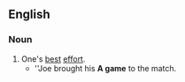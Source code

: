 ==English==
===Noun===
{{en-noun|sg=[[A]] [[game]]}}
# One's [[best]] [[effort]].
#*''Joe brought his '''A game''' to the match.